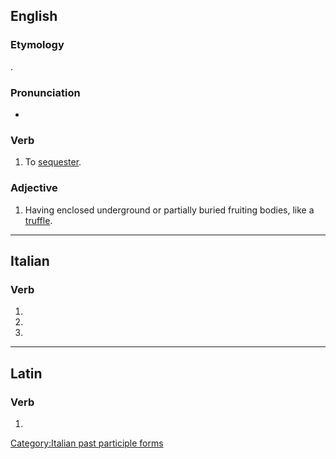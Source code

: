 ==English==

===Etymology===
{{root|en|ine-pro|*sekʷ-|id=follow}}
{{back-form|en|sequestration}}.

===Pronunciation===
* {{IPA|en|/ˈsiːkwəstɹeɪt/}}

===Verb===
{{en-verb}}

# To [[sequester]].

===Adjective===
{{en-adj|-}}

# {{lb|en|mycology}} Having enclosed underground or partially buried fruiting bodies, like a [[truffle]].

----

==Italian==

===Verb===
{{head|it|verb form}}

# {{inflection of|it|sequestrare||2|p|pres|indc}}
# {{inflection of|it|sequestrare||2|p|impr}}
# {{feminine plural of|it|sequestrato}}

[[Category:Italian past participle forms]]

----

==Latin==

===Verb===
{{la-verb-form|sequestrāte}}

# {{inflection of|la|sequestrō||2|p|pres|actv|impr}}
